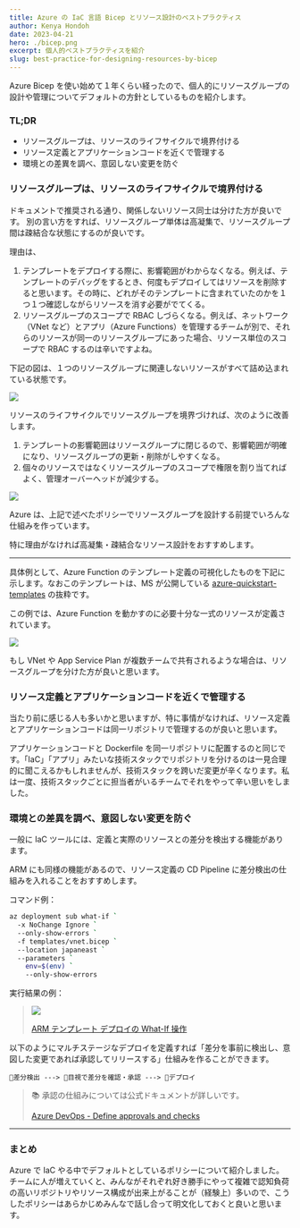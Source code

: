 ---
title: Azure の IaC 言語 Bicep とリソース設計のベストプラクティス
author: Kenya Hondoh
date: 2023-04-21
hero: ./bicep.png
excerpt: 個人的ベストプラクティスを紹介
slug: best-practice-for-designing-resources-by-bicep
---

Azure Bicep を使い始めて１年くらい経ったので、個人的にリソースグループの設計や管理についてデフォルトの方針としているものを紹介します。

### TL;DR

- リソースグループは、リソースのライフサイクルで境界付ける
- リソース定義とアプリケーションコードを近くで管理する
- 環境との差異を調べ、意図しない変更を防ぐ

### リソースグループは、リソースのライフサイクルで境界付ける

<Quote
  cite="リソース グループ内のすべてのリソースで、同じライフサイクルが共有される必要がある。 そのため、これらのリソースは一緒にデプロイ、更新、削除されます。 サーバーなどの 1 つのリソースが、別のデプロイ サイクル上に存在する必要がある場合は、別のリソース グループに含めなければなりません。"
  from="Azure Resource Manager とは"
  link='https://learn.microsoft.com/ja-jp/azure/azure-resource-manager/management/overview#resource-groups'
/>

ドキュメントで推奨される通り、関係しないリソース同士は分けた方が良いです。
別の言い方をすれば、リソースグループ単体は高凝集で、リソースグループ間は疎結合な状態にするのが良いです。

理由は、

1. テンプレートをデプロイする際に、影響範囲がわからなくなる。例えば、テンプレートのデバッグをするとき、何度もデプロイしてはリソースを削除すると思います。その時に、どれがそのテンプレートに含まれていたのかを１つ１つ確認しながらリソースを消す必要がでてくる。
2. リソースグループのスコープで RBAC しづらくなる。例えば、ネットワーク（VNet など）とアプリ（Azure Functions）を管理するチームが別で、それらのリソースが同一のリソースグループにあった場合、リソース単位のスコープで RBAC するのは辛いですよね。

下記の図は、１つのリソースグループに関連しないリソースがすべて詰め込まれている状態です。

![](./rg-before.png)

リソースのライフサイクルでリソースグループを境界づければ、次のように改善します。

1. テンプレートの影響範囲はリソースグループに閉じるので、影響範囲が明確になり、リソースグループの更新・削除がしやすくなる。
2. 個々のリソースではなくリソースグループのスコープで権限を割り当てればよく、管理オーバーヘッドが減少する。

![](./rg-after.png)

Azure は、上記で述べたポリシーでリソースグループを設計する前提でいろんな仕組みを作っています。

特に理由がなければ高凝集・疎結合なリソース設計をおすすめします。

---

具体例として、Azure Function のテンプレート定義の可視化したものを下記に示します。なおこのテンプレートは、MS が公開している [azure-quickstart-templates](https://github.com/Azure/azure-quickstart-templates/blob/master/quickstarts/microsoft.web/function-app-storage-private-endpoints/main.bicep) の抜粋です。

この例では、Azure Function を動かすのに必要十分な一式のリソースが定義されています。

![](./resources.png)

もし VNet や App Service Plan が複数チームで共有されるような場合は、リソースグループを分けた方が良いと思います。

### リソース定義とアプリケーションコードを近くで管理する

当たり前に感じる人も多いかと思いますが、特に事情がなければ、リソース定義とアプリケーションコードは同一リポジトリで管理するのが良いと思います。

アプリケーションコードと Dockerfile を同一リポジトリに配置するのと同じです。「IaC」「アプリ」みたいな技術スタックでリポジトリを分けるのは一見合理的に聞こえるかもしれませんが、技術スタックを跨いだ変更が辛くなります。私は一度、技術スタックごとに担当者がいるチームでそれをやって辛い思いをしました。

### 環境との差異を調べ、意図しない変更を防ぐ

一般に IaC ツールには、定義と実際のリソースとの差分を検出する機能があります。

ARM にも同様の機能があるので、リソース定義の CD Pipeline に差分検出の仕組みを入れることをおすすめします。

コマンド例：

```bash
az deployment sub what-if `
  -x NoChange Ignore `
  --only-show-errors `
  -f templates/vnet.bicep `
  --location japaneast `
  --parameters `
    env=$(env) `
    --only-show-errors
```

実行結果の例：

>![](./iac-diff.png)
>
> [ARM テンプレート デプロイの What-If 操作](https://learn.microsoft.com/ja-jp/azure/azure-resource-manager/templates/deploy-what-if?tabs=azure-powershell)

以下のようにマルチステージなデプロイを定義すれば「差分を事前に検出し、意図した変更であれば承認してリリースする」仕組みを作ることができます。

```
🤖差分検出 ---> 🙍目視で差分を確認・承認 ---> 🤖デプロイ
```

> 📚 承認の仕組みについては公式ドキュメントが詳しいです。
>
> [Azure DevOps - Define approvals and checks](https://learn.microsoft.com/en-us/azure/devops/pipelines/process/approvals?view=azure-devops&tabs=check-pass#approvals)

---

### まとめ

Azure で IaC やる中でデフォルトとしているポリシーについて紹介しました。
チームに人が増えていくと、みんながそれぞれ好き勝手にやって複雑で認知負荷の高いリポジトリやリソース構成が出来上がることが（経験上）多いので、こうしたポリシーはあらかじめみんなで話し合って明文化しておくと良いと思います。
